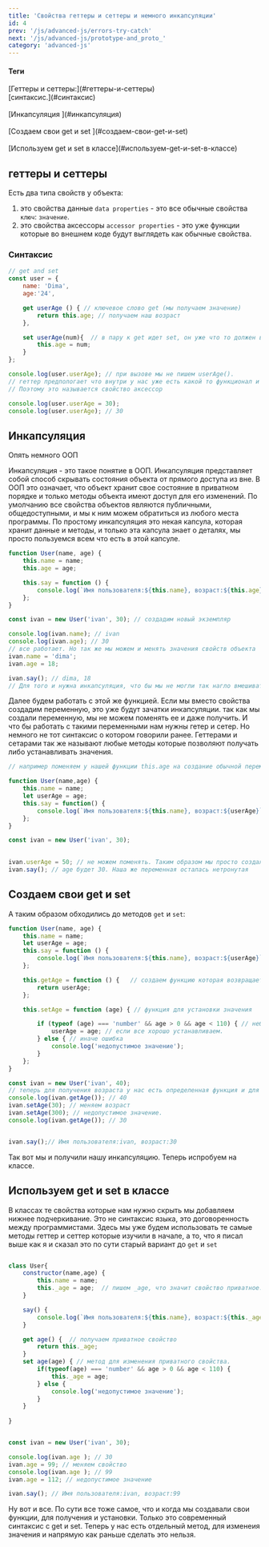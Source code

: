 ```yaml
---
title: 'Свойства геттеры и сеттеры и немного инкапсуляции'
id: 4
prev: '/js/advanced-js/errors-try-catch'
next: '/js/advanced-js/prototype-and_proto_'
category: 'advanced-js'
---
```



<div className = 'mdHead'>

#### Теги

<div className = 'tag_js'>[Геттеры и сеттеры:](#геттеры-и-сеттеры)</div>
<div className = 'mini_tag_js'>[синтаксис.](#синтаксис)</div> <br/>
<div className = 'tag_js'>[Инкапсуляция ](#инкапсуляция)</div><br/>
<div className = 'tag_js'>[Создаем свои get и set ](#создаем-свои-get-и-set)</div><br/>
<div className = 'tag_js'>[Используем get и set в классе](#используем-get-и-set-в-классе)</div>


</div>


## геттеры и сеттеры             

Есть два типа свойств у объекта:
1.  это свойства данные `data properties` -
это все обычные свойства `ключ`: `значение`.
2.  это свойства аксессоры `accessor properties` - 
это уже функции которые во внешнем коде будут выглядеть как обычные свойства.

### Синтаксис

```javaScript
// get and set
const user = {
    name: 'Dima',
    age:'24',

    get userAge () { // ключевое слово get (мы получаем значение)
        return this.age; // получаем наш возраст
    },

    set userAge(num){  // в пару к get идет set, он уже что то должен в себя принимать (мы устанавливаем значение)
        this.age = num;
    }
};

console.log(user.userAge); // при вызове мы не пишем userAge(). 
// геттер предпологает что внутри у нас уже есть какой то функционал и он нам позволяет работать с этим меотодом как с обычным совйством.
// Поэтому это называется свойство аксессор

console.log(user.userAge = 30);
console.log(user.userAge); // 30
``` 
## Инкапсуляция

Опять немного ООП<br/>

Инкапсуляция - это такое понятие в ООП. Инкапсуляция представляет собой способ скрывать состояния объекта от прямого доступа из вне. В ООП это означает, что объект хранит свое состояние в приватном порядке и только методы объекта имеют доступ для его изменений.
По умолчанию все свойства объектов являются публичными, общедоступными, и мы к ним можем обратиться из любого места программы.
По простому инкапсуляция это некая капсула, которая хранит данные и методы, и только эта капсула знает о деталях, мы просто пользуемся всем что есть в этой капсуле.

```javaScript
function User(name, age) {
    this.name = name;
    this.age = age;

    this.say = function () {
        console.log(`Имя пользователя:${this.name}, возраст:${this.age}`);
    };
}

const ivan = new User('ivan', 30); // создадим новый экземпляр

console.log(ivan.name); // ivan
console.log(ivan.age); // 30
// все работает. Но так же мы можем и менять значения свойств объекта
ivan.name = 'dima';
ivan.age = 18;

ivan.say(); // dima, 18
// Для того и нужна инкапсуляция, что бы мы не могли так нагло вмешиваться в свойства.
```
Далее будем работать с этой же функцией.
Если мы вместо свойства создадим переменную, это уже будут зачатки инкапсуляции.
так как мы создали переменную, мы не можем поменять ее и даже получить. И что бы работать с такими переменными нам нужны гетер и сетер. Но немного не тот синтаксис о котором говорили ранее. Геттерами и сетарами так же называют любые методы которые позволяют получать либо устанавливать значения.
```javaScript
// например поменяем у нашей функции this.age на создание обычной переменной.

function User(name,age) {
    this.name = name;
    let userAge = age; 
    this.say = function() {
        console.log(`Имя пользователя:${this.name}, возраст:${userAge}`);
    };
}

const ivan = new User('ivan', 30); 
        

ivan.userAge = 50; // не можем поменять. Таким образом мы просто создали свойства userAge:50
ivan.say(); // age будет 30. Наша же переменная осталась нетронутая
```
## Создаем свои get и set
А таким образом обходились до методов `get` и `set`:
```javaScript
function User(name, age) {
    this.name = name;
    let userAge = age;
    this.say = function () {
        console.log(`Имя пользователя:${this.name}, возраст:${userAge}`);
    };

    this.getAge = function () {   // создаем функцию которая возвращает нам age
        return userAge;
    };

    this.setAge = function (age) { // функция для установки значения

        if (typeof (age) === 'number' && age > 0 && age < 110) { // небольшое условие
            userAge = age; // если все хорошо устанавливаем.
        } else { // иначе ошибка
            console.log('недопустимое значение');
        }
    };
}

const ivan = new User('ivan', 40);
// теперь для получения возраста у нас есть определенная функция и для того что бы его поменять тоже
console.log(ivan.getAge()); // 40
ivan.setAge(30); // меняем возраст
ivan.setAge(300); // недопустимое значение.
console.log(ivan.getAge()); // 30


ivan.say();// Имя пользователя:ivan, возраст:30
```
Так вот мы и получили нашу инкапсуляцию. Теперь испробуем на классе.
## Используем get и set в классе

В классах те свойства которые нам нужно скрыть мы добавляем нижнее подчеркивание. Это не синтаксис языка, это договоренность между программистами.
Здесь мы уже будем использовать те самые методы геттер и сеттер которые изучили в начале, а то, что я писал выше как я и сказал это по сути старый вариант до `get` и `set`
```javaScript

class User{
    constructor(name,age) {
        this.name = name;
        this._age = age;  // пишем _age, что значит свойство приватное.Если другой программист это увидит, он будет значть, что это приват
    }

    say() {
        console.log(`Имя пользователя:${this.name}, возраст:${this._age}`);  
    }

    get age() {  // получаем приватное свойство
        return this._age; 
    }
    set age(age) { // метод для изменения приватного свойства.
        if(typeof(age) === 'number' && age > 0 && age < 110) {
            this._age = age;
        } else {
            console.log('недопустимое значение');
        }
    }
    
}


const ivan = new User('ivan', 30);

console.log(ivan.age ); // 30
ivan.age = 99; // меняем свойство
console.log(ivan.age ); // 99
ivan.age = 112; // недопустимое значение

ivan.say(); // Имя пользователя:ivan, возраст:99
```
Ну вот и все. По сути все тоже самое, что и когда мы создавали свои функции, для получения и установки. Только это современный синтаксис с get и set.
Теперь у нас есть отдельный метод, для изменеия значения и напрямую как раньше сделать это нельзя.


